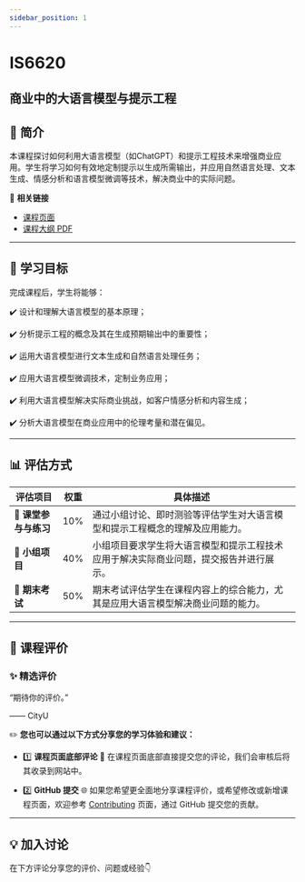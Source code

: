 ```yaml
---
sidebar_position: 1
---
```


# IS6620
## 商业中的大语言模型与提示工程

## **📘 简介**
本课程探讨如何利用大语言模型（如ChatGPT）和提示工程技术来增强商业应用。学生将学习如何有效地定制提示以生成所需输出，并应用自然语言处理、文本生成、情感分析和语言模型微调等技术，解决商业中的实际问题。

🔗 **相关链接**
- [课程页面](https://www.cityu.edu.hk/catalogue/pg/202425/course/IS6620.htm)
- [课程大纲 PDF](https://www.cityu.edu.hk/catalogue/pg/202425/course/IS6620.pdf)

---

## **🎯 学习目标**

完成课程后，学生将能够：

✔️ 设计和理解大语言模型的基本原理；

✔️ 分析提示工程的概念及其在生成预期输出中的重要性；

✔️ 运用大语言模型进行文本生成和自然语言处理任务；

✔️ 应用大语言模型微调技术，定制业务应用；

✔️ 利用大语言模型解决实际商业挑战，如客户情感分析和内容生成；

✔️ 分析大语言模型在商业应用中的伦理考量和潜在偏见。

---

## **📊 评估方式**

| **评估项目**          | **权重** | **具体描述**                                                                                       |
|----------------------|---------|---------------------------------------------------------------------------------------------------|
| **📄 课堂参与与练习** | 10%     | 通过小组讨论、即时测验等评估学生对大语言模型和提示工程概念的理解及应用能力。                    |
| **📄 小组项目**       | 40%     | 小组项目要求学生将大语言模型和提示工程技术应用于解决实际商业问题，提交报告并进行展示。         |
| **📝 期末考试**       | 50%     | 期末考试评估学生在课程内容上的综合能力，尤其是应用大语言模型解决商业问题的能力。               |

---

## **💬 课程评价**

### ✨ **精选评价**
<div className={commentStyles.commentBox}>
    <p className={commentStyles.commentText}>
        “期待你的评价。”
    </p>
    <p className={commentStyles.commentAuthor}>—— CityU</p>
</div>

✏️ **您也可以通过以下方式分享您的学习体验和建议：**

- 1️⃣ **课程页面底部评论**
💬 在课程页面底部直接提交您的评论，我们会审核后将其收录到网站中。

- 2️⃣ **GitHub 提交**
🌐 如果您希望更全面地分享课程评价，或希望修改或新增课程页面，欢迎参考 [Contributing](/contributing) 页面，通过 GitHub 提交您的贡献。


---

## **💡 加入讨论**

在下方评论分享您的评价、问题或经验👇
<Utterances />
